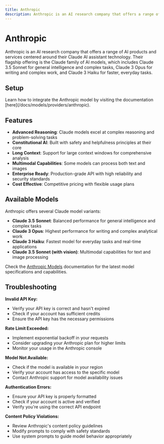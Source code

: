 ```yaml
---
title: Anthropic
description: Anthropic is an AI research company that offers a range of AI products and services centered around their Claude AI assistant technology, providing advanced language models for complex reasoning, writing, and everyday tasks.
---
```


[Anthropic console]: https://console.anthropic.com
[Anthropic keys]: https://console.anthropic.com/settings/keys
[Anthropic docs]: https://docs.anthropic.com
[Anthropic pricing]: https://www.anthropic.com/pricing
[Anthropic models]: https://docs.anthropic.com/en/docs/models-overview

[Lamatic.ai Studio]: https://studio.lamatic.ai
[Lamatic support]: https://lamatic.ai/docs/slack


# Anthropic
<IntegrationOverviw slug="anthropic" type="models" />

Anthropic is an AI research company that offers a range of AI products and services centered around their Claude AI assistant technology. Their flagship offering is the Claude family of AI models, which includes Claude 3.5 Sonnet for general intelligence and complex tasks, Claude 3 Opus for writing and complex work, and Claude 3 Haiku for faster, everyday tasks.


## Setup

<Callout type="info">
Learn how to integrate the Anthropic model by visiting the documentation [here](/docs/models/providers/anthropic).
</Callout>

## Features

- **Advanced Reasoning**: Claude models excel at complex reasoning and problem-solving tasks
- **Constitutional AI**: Built with safety and helpfulness principles at their core
- **Long Context**: Support for large context windows for comprehensive analysis
- **Multimodal Capabilities**: Some models can process both text and images
- **Enterprise Ready**: Production-grade API with high reliability and security standards
- **Cost Effective**: Competitive pricing with flexible usage plans

## Available Models

Anthropic offers several Claude model variants:

- **Claude 3.5 Sonnet**: Balanced performance for general intelligence and complex tasks
- **Claude 3 Opus**: Highest performance for writing and complex analytical work
- **Claude 3 Haiku**: Fastest model for everyday tasks and real-time applications
- **Claude 3.5 Sonnet (with vision)**: Multimodal capabilities for text and image processing

Check the [Anthropic Models][Anthropic models] documentation for the latest model specifications and capabilities.

## Troubleshooting

**Invalid API Key:**
- Verify your API key is correct and hasn't expired
- Check if your account has sufficient credits
- Ensure the API key has the necessary permissions

**Rate Limit Exceeded:**
- Implement exponential backoff in your requests
- Consider upgrading your Anthropic plan for higher limits
- Monitor your usage in the Anthropic console

**Model Not Available:**
- Check if the model is available in your region
- Verify your account has access to the specific model
- Contact Anthropic support for model availability issues

**Authentication Errors:**
- Ensure your API key is properly formatted
- Check if your account is active and verified
- Verify you're using the correct API endpoint

**Content Policy Violations:**
- Review Anthropic's content policy guidelines
- Modify prompts to comply with safety standards
- Use system prompts to guide model behavior appropriately

